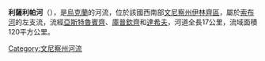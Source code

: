 '''利薩利帕河'''（{{lang-uk|Лиса Липа}}），是[[烏克蘭|烏克蘭]]的河流，位於該國西南部[[文尼察州|文尼察州]][[伊林齊區|伊林齊區]]，屬於[[索布河|索布河]]的左支流，流經[[亞斯特魯賓齊|亞斯特魯賓齊]]、[[庫普欽齊_(伊林齊區)|庫普欽齊]]和[[達希夫|達希夫]]，河道全長17公里，流域面積120平方公里。

{{DEFAULTSORT:Лиса Липа}}
[[Category:文尼察州河流|Category:文尼察州河流]]


{{Ukraine-river-stub}}